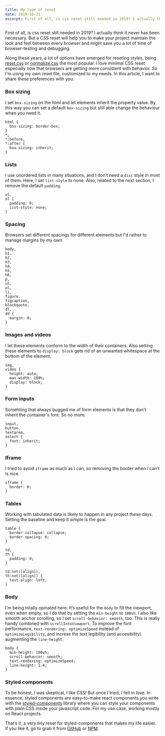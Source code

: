 ```yaml
---
title: My type of reset
date: 2019-10-21
excerpt: First of all, is css reset still needed in 2019? I actually think it never has been necessary. But a CSS reset will help you to make your project maintain the look and feel between every browser and might save you a lot of time of browser-testing and debugging.
---
```


First of all, is css reset still needed in 2019? I actually think it never has been necessary. But a CSS reset will help you to make your project maintain the look and feel between every browser and might save you a lot of time of browser-testing and debugging.

Along these years, a lot of options have emerged for reseting styles, being [reset.css][] or
[normalize.css][] the most popular. I love minimal CSS reset especially now that browsers are
getting more consistent with behavior. So I'm using my own reset file, customized to my needs.
In this article, I want to share these preferences with you.

### Box sizing

I set `box-sizing` on the html and let elements inherit the property value. By this way you can set a default `box-sizing` but still able change the behaviour when you need it.

```
html {
  box-sizing: border-box;
}
*,
*:before,
*:after {
  box-sizing: inherit;
}
```

### Lists

I use unordered lists in many situations, and I don’t need a `disc` style in most of them. Here, I set `list-style` to none. Also, related to the next section, I remove the default `padding`.

```
ul,
ol {
  padding: 0;
  list-style: none;
}
```

### Spacing

Browsers set different spacings for different elements but I'd rather to manage margins by my own.

```
body,
h1,
h2,
h3,
h4,
h5,
h6,
p,
ul,
ol,
li,
figure,
figcaption,
blockquote,
dl,
dd {
  margin: 0;
}
```

### Images and videos

I let these elements conform to the width of their containers. Also setting these elements to `display: block` gets rid of an unwanted whitespace at the bottom of the element.

```
img,
video {
  height: auto;
  max-width: 100%;
  display: block;
}
```

### Form inputs

Somehting that always bugged me of form elements is that they don't inherit the container's font. So
no more.

```
input,
button,
textarea,
select {
  font: inherit;
}
```

### Iframe

I tried to avoid `iframe` as much as I can, so removing the border when I can't is nice.

```
iframe {
  border: 0;
}
```

### Tables

Working with tabulated data is likely to happen in any project these days. Setting the baseline and
keep it simple is the goal.

```
table {
  border-collapse: collapse;
  border-spacing: 0;
}

td,
th {
  padding: 0;
}

td:not([align]),
th:not([align]) {
  text-align: left;
}
```

### Body

I'm being totally opinated here. It’s useful for the `body` to fill the viewport, even when empty, so I do
that by setting the `min-height` to `100vh`. I also like smooth anchor scrolling, so I set
`scroll-behavior: smooth`, too. This is really handy combined with `scrollIntoViewport`. To improve
the font performance, `text-rendering: optimizeSpeed` instead of `optimizeLegibility`, and increse
the text legibility (and accesibility) augmenting the `line-height`.

```
body {
  min-height: 100vh;
  scroll-behavior: smooth;
  text-rendering: optimizeSpeed;
  line-height: 1.4;
}
```

### Styled components

To be honest, I was skeptical, I like CSS! But once I tried, I felt in love. In essence, styled components are easy-to-make react components you write with the [styled-components][] library where you can style your components with plain CSS inside your javascript code. For my use case, working mostly on React projects.

That’s it, a very tiny reset for styled-components that makes my life easier. If you like it, go to grab it from [GitHub][styled-reset] or [NPM][styled-reset-npm].

[reset.css]: https://meyerweb.com/eric/tools/css/reset/
[normalize.css]: https://necolas.github.io/normalize.css/
[styled-components]: http://styled-components.com/
[styled-reset]: https://github.com/nobuti/styled-reset
[styled-reset-npm]: https://www.npmjs.com/package/@nobuti/styled-reset
